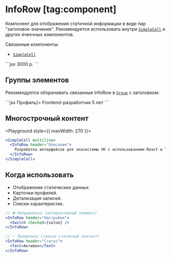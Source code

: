 <Overview group="data-display">

# InfoRow [tag:component]

Компонент для отображения статичной информации в виде пар "заголовок-значение".
Рекомендуется использовать внутри [`SimpleCell`](/components/simple-cell) и других ячеечных компонентов.

Связанные компоненты:

- [`SimpleCell`](/components/simple-cell)

</Overview>

<Playground>
  ```jsx
  <InfoRow header="Общий бюджет">3000 р.</InfoRow>
  ```
</Playground>

## Группы элементов

Рекомендуется оборачивать связанные InfoRow в [`Group`](/components/group) с заголовком:

<Playground>
  ```jsx
  <Group header={<Header mode="secondary">Профиль</Header>}>
    <SimpleCell>
      <InfoRow header="Должность">Frontend-разработчик</InfoRow>
    </SimpleCell>
    <SimpleCell>
      <InfoRow header="Стаж">5 лет</InfoRow>
    </SimpleCell>
  </Group>
  ```
</Playground>

## Многострочный контент

<Playground style={{ maxWidth: 270 }}>
  ```jsx
  <SimpleCell multiline>
    <InfoRow header="Описание">
      Разработка интерфейсов для экосистемы VK с использованием React и TypeScript
    </InfoRow>
  </SimpleCell>
  ```
</Playground>

## Когда использовать

- Отображение статических данных.
- Карточки профилей.
- Детализация записей.
- Списки характеристик.

```jsx
// ❌ Неправильно (интерактивный элемент)
<InfoRow header="Настройки">
  <Switch checked={value} />
</InfoRow>

// ✅ Правильно (только статичный контент)
<InfoRow header="Статус">
  <Text>Активен</Text>
</InfoRow>
```
